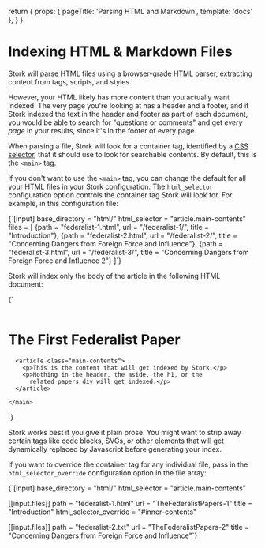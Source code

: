   return {
    props: { pageTitle: 'Parsing HTML and Markdown', template: 'docs' },
  }
}

# Indexing HTML & Markdown Files

Stork will parse HTML files using a browser-grade HTML parser, extracting content from tags, scripts, and styles.

However, your HTML likely has more content than you actually want indexed. The very page you're looking at has a header and a footer, and if Stork indexed the text in the header and footer as part of each document, you would be able to search for "questions or comments" and get _every page_ in your results, since it's in the footer of every page.

When parsing a file, Stork will look for a container tag, identified by a [CSS selector](https://developer.mozilla.org/en-US/docs/Learn/CSS/Building_blocks/Selectors), that it should use to look for searchable contents. By default, this is the `<main>` tag.

If you don't want to use the `<main>` tag, you can change the default for all your HTML files in your Stork configuration. The `html_selector` configuration option controls the container tag Stork will look for. For example, in this configuration file:

<Codeblock filename="papers.toml">
  {`[input]
base_directory = "html/"
html_selector = "article.main-contents"
files = [
    {path = "federalist-1.html", url = "/federalist-1/", title = "Introduction"},
    {path = "federalist-2.html", url = "/federalist-2/", title = "Concerning Dangers from Foreign Force and Influence"},
    {path = "federalist-3.html", url = "/federalist-3/", title = "Concerning Dangers from Foreign Force and Influence 2"}
]`}
</Codeblock>

Stork will index only the body of the article in the following HTML document:

<Codeblock filename="federalist-1.html" lang="html">
  {`<!doctype html>
<html>
  <body>
    <header> <!-- header contents --> </header>
    <aside> <!-- header contents --> </aside>
    <main>
      <h1>The First Federalist Paper</h1>
      <div class="related-papers"> <!-- Links to other papers --> </div>
      
      <article class="main-contents">
        <p>This is the content that will get indexed by Stork.</p>
        <p>Nothing in the header, the aside, the h1, or the 
          related papers div will get indexed.</p>
      </article>
      
    </main>
  </body>
</html>`}
</Codeblock>

Stork works best if you give it plain prose. You might want to strip away certain tags like code blocks, SVGs, or other elements that will get dynamically replaced by Javascript before generating your index.

If you want to override the container tag for any individual file, pass in the `html_selector_override` configuration option in the file array:

<Codeblock filename="override.toml">
  {`[input]
base_directory = "html/"
html_selector = "article.main-contents"
 
[[input.files]] 
path = "federalist-1.html"
url = "TheFederalistPapers-1"
title = "Introduction"
html_selector_override = "#inner-contents"
 
[[input.files]]
path = "federalist-2.txt"
url = "TheFederalistPapers-2"
title = "Concerning Dangers from Foreign Force and Influence"`}
</Codeblock>
